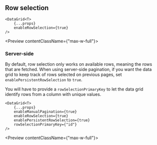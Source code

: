 
## Row selection

```tsx
<DataGrid<T>
    {...props}
    enableRowSelection={true}
/>
```

<Preview contentClassName={"max-w-full"}>
    <DatagridRowSelectionExample/>
</Preview>


### Server-side

By default, row selection only works on available rows, meaning the rows that are fetched.
When using server-side pagination, if you want the data grid to keep track of rows selected on previous pages, set
`enablePersistentRowSelection` to `true`.

You will have to provide a `rowSelectionPrimaryKey` to let the data grid identify rows from a column with unique values.


```tsx {5-6}
<DataGrid<T>
    {...props}
    enableManualPagination={true}
    enableRowSelection={true}
    enablePersistentRowSelection={true}
    rowSelectionPrimaryKey={"id"}
/>
```

<Preview contentClassName={"max-w-full"}>
    <DatagridServerRowSelectionExample/>
</Preview>
